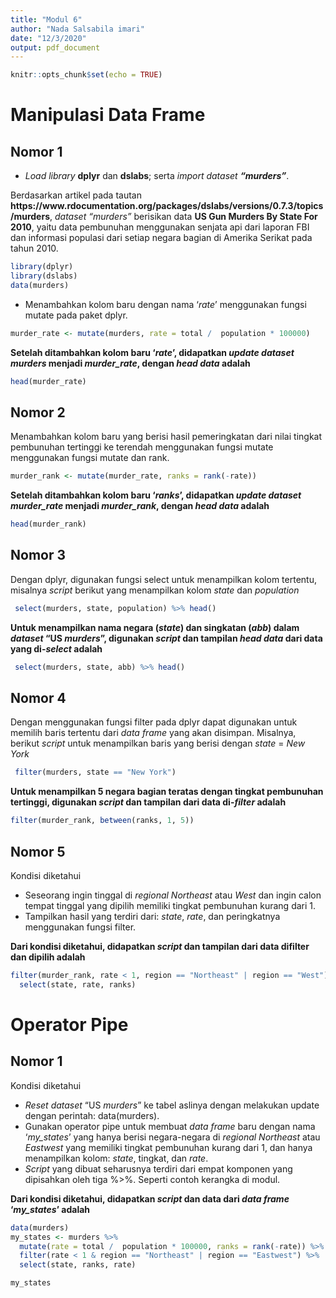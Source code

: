 ```yaml
---
title: "Modul 6"
author: "Nada Salsabila imari"
date: "12/3/2020"
output: pdf_document
---
```


```r
knitr::opts_chunk$set(echo = TRUE)
```

# Manipulasi Data Frame
## Nomor 1

- *Load library* **dplyr** dan **dslabs**; serta *import dataset* ***"murders"***.

Berdasarkan artikel pada tautan **https://www.rdocumentation.org/packages/dslabs/versions/0.7.3/topics/murders**, *dataset "murders"* berisikan data **US Gun Murders By State For 2010**, yaitu data pembunuhan menggunakan senjata api dari laporan FBI dan informasi populasi dari setiap negara bagian di Amerika Serikat pada tahun 2010.

```r
library(dplyr)
library(dslabs)
data(murders)
```

- Menambahkan kolom baru dengan nama ‘*rate*’ menggunakan fungsi mutate pada paket dplyr.

```r
murder_rate <- mutate(murders, rate = total /  population * 100000)
```

**Setelah ditambahkan kolom baru '*rate*', didapatkan *update dataset murders* menjadi *murder_rate*, dengan *head data* adalah**

```r
head(murder_rate)
```

## Nomor 2

Menambahkan kolom baru yang berisi hasil pemeringkatan dari nilai tingkat pembunuhan tertinggi ke terendah menggunakan fungsi mutate menggunakan fungsi mutate dan rank.

```r
murder_rank <- mutate(murder_rate, ranks = rank(-rate))
```

**Setelah ditambahkan kolom baru '*ranks*', didapatkan *update dataset murder_rate* menjadi *murder_rank*, dengan *head data* adalah**

```r
head(murder_rank)
```

## Nomor 3

Dengan dplyr, digunakan fungsi select untuk menampilkan kolom tertentu, misalnya *script* berikut yang menampilkan kolom *state* dan *population*

```r
 select(murders, state, population) %>% head()
```

**Untuk menampilkan nama negara (*state*) dan singkatan (*abb*) dalam *dataset* “US *murders*”, digunakan *script* dan tampilan *head data* dari data yang di-*select* adalah**

```r
 select(murders, state, abb) %>% head()
```

## Nomor 4

Dengan menggunakan fungsi filter  pada dplyr dapat digunakan untuk memilih baris tertentu dari *data frame* yang akan disimpan. Misalnya, berikut *script* untuk menampilkan baris yang berisi dengan *state* = *New York*

```r
 filter(murders, state == "New York")
```

**Untuk menampilkan 5 negara bagian teratas dengan tingkat pembunuhan tertinggi, digunakan *script* dan tampilan dari data di-*filter* adalah**

```r
filter(murder_rank, between(ranks, 1, 5))
```

## Nomor 5

Kondisi diketahui

- Seseorang ingin tinggal di *regional Northeast* atau *West* dan ingin calon tempat tinggal yang dipilih memiliki tingkat pembunuhan kurang dari 1.
- Tampilkan hasil yang terdiri dari: *state*, *rate*, dan peringkatnya menggunakan fungsi filter.

**Dari kondisi diketahui, didapatkan *script* dan tampilan dari data difilter dan dipilih adalah** 

```r
filter(murder_rank, rate < 1, region == "Northeast" | region == "West") %>%
  select(state, rate, ranks)
```

# Operator Pipe
## Nomor 1

Kondisi diketahui

- *Reset dataset* “US *murders*” ke tabel aslinya dengan melakukan update dengan perintah: data(murders).
- Gunakan operator pipe untuk membuat *data frame* baru dengan nama ‘*my_states*’ yang hanya berisi negara-negara di *regional Northeast* atau *Eastwest* yang memiliki tingkat pembunuhan kurang dari 1, dan hanya menampilkan kolom: *state*, tingkat, dan *rate*.
- *Script* yang dibuat seharusnya terdiri dari empat komponen yang dipisahkan oleh tiga %>%. Seperti contoh kerangka di modul.

**Dari kondisi diketahui, didapatkan *script* dan data dari *data frame* '*my_states*' adalah** 

```r
data(murders)
my_states <- murders %>%
  mutate(rate = total /  population * 100000, ranks = rank(-rate)) %>%
  filter(rate < 1 & region == "Northeast" | region == "Eastwest") %>%
  select(state, ranks, rate)

my_states
```
